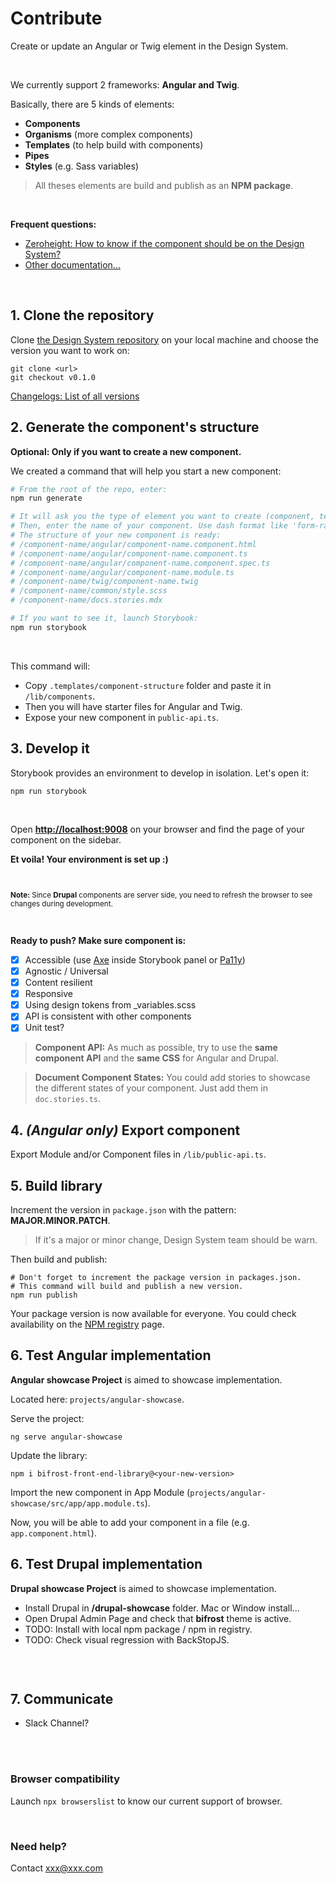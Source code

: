 # Contribute
Create or update an Angular or Twig element in the Design System.

<br/>

We currently support 2 frameworks: **Angular and Twig**.

Basically, there are 5 kinds of elements:
- **Components**
- **Organisms** (more complex components)
- **Templates** (to help build with components)
- **Pipes**
- **Styles** (e.g. Sass variables)
 
> All theses elements are build and publish as an **NPM package**.

<br/>

**Frequent questions:**

- [Zeroheight: How to know if the component should be on the Design System?]()
- [Other documentation...]()

<br/>

## 1. Clone the repository

Clone [the Design System repository]() on your local machine and choose the version you want to work on: 

```
git clone <url>
git checkout v0.1.0
```

[Changelogs: List of all versions]()

## 2. Generate the component's structure
**Optional: Only if you want to create a new component.**

We created a command that will help you start a new component: 

```bash
# From the root of the repo, enter:
npm run generate

# It will ask you the type of element you want to create (component, template, pipes, ...).
# Then, enter the name of your component. Use dash format like 'form-radio-button'.
# The structure of your new component is ready:
# /component-name/angular/component-name.component.html
# /component-name/angular/component-name.component.ts
# /component-name/angular/component-name.component.spec.ts
# /component-name/angular/component-name.module.ts
# /component-name/twig/component-name.twig
# /component-name/common/style.scss
# /component-name/docs.stories.mdx

# If you want to see it, launch Storybook:
npm run storybook
```


<br/>

This command will:
- Copy `.templates/component-structure` folder and paste it in `/lib/components`.
- Then you will have starter files for Angular and Twig.
- Expose your new component in `public-api.ts`.

## 3. Develop it
Storybook provides an environment to develop in isolation. Let's open it:

`npm run storybook`

<br/>

Open **[http://localhost:9008]()** on your browser and find the page of your component on the sidebar.

**Et voila! Your environment is set up :)**

<br/>

<small>

**Note:** Since **Drupal** components are server side, you need to refresh the browser to see changes during development.

</small>

<br/>

**Ready to push? Make sure component is:**

- [x] Accessible (use [Axe]() inside Storybook panel or [Pa11y](https://github.com/pa11y/pa11y)) 
- [x] Agnostic / Universal
- [x] Content resilient
- [x] Responsive
- [x] Using design tokens from _variables.scss
- [x] API is consistent with other components
- [x] Unit test?

> **Component API:** As much as possible, try to use the **same component API** and the **same CSS** for Angular and Drupal.

> **Document Component States:** You could add stories to showcase the different states of your component. Just add them in `doc.stories.ts`.

## 4. _(Angular only)_ Export component
Export Module and/or Component files in `/lib/public-api.ts`.

## 5. Build library

Increment the version in `package.json` with the pattern: **MAJOR.MINOR.PATCH**. 
> If it's a major or minor change, Design System team should be warn.

Then build and publish:
```Shell
# Don't forget to increment the package version in packages.json.
# This command will build and publish a new version.
npm run publish
```
Your package version is now available for everyone.
You could check availability on the [NPM registry]() page.

## 6. Test Angular implementation
**Angular showcase Project** is aimed to showcase implementation.

Located here: `projects/angular-showcase`.

Serve the project:

`ng serve angular-showcase`

Update the library:

`npm i bifrost-front-end-library@<your-new-version>`

Import the new component in App Module (`projects/angular-showcase/src/app/app.module.ts`).

Now, you will be able to add your component in a file (e.g. `app.component.html`).

## 6. Test Drupal implementation
**Drupal showcase Project** is aimed to showcase implementation.

- Install Drupal in **/drupal-showcase** folder. Mac or Window install...
- Open Drupal Admin Page and check that **bifrost** theme is active.
- TODO: Install with local npm package / npm in registry.
- TODO: Check visual regression with BackStopJS.

```bash
```

<br/>

## 7. Communicate
- Slack Channel?

<br/><br/>

### Browser compatibility
Launch `npx browserslist` to know our current support of browser.

<br/>

### Need help?
Contact xxx@xxx.com